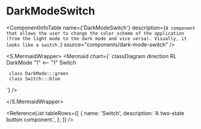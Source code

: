 

<Meta title="ApplicationModel/Components/DarkModeSwitch/docs" />

# DarkModeSwitch

<ComponentInfoTable
  name={'DarkModeSwitch'}
  description={`A component that allows the user to change the color scheme of the application (from the light mode to the dark mode and vice versa). Visually, it looks like a switch.`}
  source="components/dark-mode-switch"
/>

<PropertiesTable tableRows={[]} />

<S.MermaidWrapper>
<Mermaid
  chart={`
     classDiagram
     direction RL
     DarkMode "1" <-- "1" Switch

     class DarkMode:::green
     class Switch:::blue

`}
/>

</S.MermaidWrapper>

<ReferenceList
  tableRows={[
    {
      name: 'Switch',
      description: 'A two-state button component.',
    },
  ]}
/>
